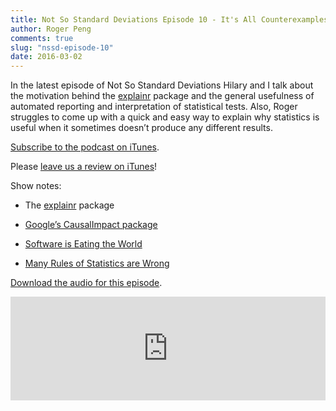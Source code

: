 ```yaml
---
title: Not So Standard Deviations Episode 10 - It's All Counterexamples
author: Roger Peng
comments: true
slug: "nssd-episode-10"
date: 2016-03-02
---
```


In the latest episode of Not So Standard Deviations Hilary and I talk about the motivation behind the [explainr](https://github.com/hilaryparker/explainr) package and the general usefulness of automated reporting and interpretation of statistical tests. Also, Roger struggles to come up with a quick and easy way to explain why statistics is useful when it sometimes doesn't produce any different results. 

[Subscribe to the podcast on iTunes](https://itunes.apple.com/us/podcast/not-so-standard-deviations/id1040614570).

Please [leave us a review on iTunes](https://itunes.apple.com/us/podcast/not-so-standard-deviations/id1040614570)!

Show notes:

* The [explainr](https://github.com/hilaryparker/explainr) package

* [Google's CausalImpact package](https://google.github.io/CausalImpact/CausalImpact.html)

* [Software is Eating the World](http://www.wsj.com/articles/SB10001424053111903480904576512250915629460)

* [Many Rules of Statistics are Wrong](http://allendowney.blogspot.com/2015/12/many-rules-of-statistics-are-wrong.html)

[Download the audio for this episode](https://soundcloud.com/nssd-podcast/episode-10-its-all-counterexamples).


<iframe width="100%" height="166" scrolling="no" frameborder="no" src="https://w.soundcloud.com/player/?url=https%3A//api.soundcloud.com/tracks/249517993&amp;color=ff5500&amp;auto_play=false&amp;hide_related=false&amp;show_comments=true&amp;show_user=true&amp;show_reposts=false"></iframe>
